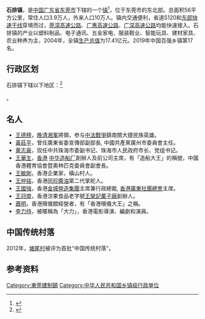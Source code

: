 {{中国乡级行政区|44/19/00/104/000}}
'''石排镇'''，是[[中国|中国]][[广东省|广东省]][[东莞市|东莞市]]下辖的一个[[镇|镇]]<ref>{{PRC admin/ref sgc|{{PRC admin/parent|44/19/00/109/000}}}}</ref>，位于东莞市的东北部。总面积56平方公里，常住人口3.9万人，外来人口10万人。镇内交通便利，省道S120和[[东部快速干线|东部快速干线]]穿境而过，[[莞深高速公路|莞深高速公路]]、[[广惠高速公路|广惠高速公路]]、[[广深高速公路|广深高速公路]]均能快速接入。石排镇的产业以塑料制品、电子通讯、五金家电、服装鞋业、智能玩具、建材家具、农业种养为主，2004年，全镇[[生产总值|生产总值]]为17.41亿元。2019年中国百强乡镇第17名。

== 行政区划 ==
石排镇下辖以下地区：<ref>{{PRC admin/ref sgc|44/19/00/104/000}}</ref>

{{PRC admin/children|44/19/00/104/000}}。

== 名人 ==
* [[王德榜|王德榜]]，[[清朝|晚清]][[湘軍|湘軍]]將領，参与[[中法战争|中法戰爭]]鎮南關大捷民族英雄。
* [[黃莊平|黃莊平]]，曾任廣東省委宣傳部副部長, 中國共產黨廣州市委員會主任。
* [[黃志豪_(政治人物)|黄志豪]]，现任中共珠海市委副书记、珠海市人民政府市长、党组书记。
* [[王華生_(1925年)|王華生]]，[[香港|香港]] [[中华造船厂|中华造船厂]]創辦人及前公司主席，有「造船大王」的稱號，中國香港體育協會暨奧林匹克委員會副會長。
* [[王敏剛|王敏剛]]，香港企業家，橫山村人。
* [[王仲铭|王仲铭]]，香港[[同珍醬油|同珍醬油]]第二代掌舵人。
* [[王國強_(香港)|王國強]]，香港[[金城營造集團|金城營造集團]]主席兼行政總裁, [[香港廣東社團總會|香港廣東社團總會]]主席。
* [[王冠南|王冠南]]，香港涼果食品老字號[[王榮記菓子廠|王榮記菓子廠]]創辦人。
* [[蕭明_(1914年)|蕭明]]，香港殯儀館經營者，有「香港殯儀大王」之稱。
* [[李力持|李力持]]，被暱稱為「大力」，香港電影導演、編劇和演員。

==中国传统村落==
2012年，[[塘尾村|塘尾村]]被评为首批“中国传统村落”。

== 参考资料 ==
{{reflist}}

{{PRC admin/navcat|44/19/00/104/000}}

[[Category:東莞建制鎮|Category:東莞建制鎮]]
[[Category:中华人民共和国乡镇级行政单位|Category:中华人民共和国乡镇级行政单位]]